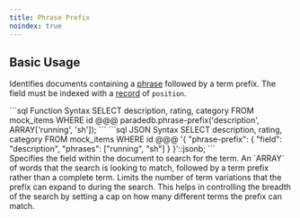 ```yaml
---
title: Phrase Prefix
noindex: true
---
```


## Basic Usage

Identifies documents containing a [phrase](/documentation/concepts/phrase) followed by a term prefix. The field must be indexed with a
[record](/documentation/indexing/record) of `position`.

<CodeGroup>
```sql Function Syntax
SELECT description, rating, category
FROM mock_items
WHERE id @@@ paradedb.phrase-prefix('description', ARRAY['running', 'sh']);
```
```sql JSON Syntax
SELECT description, rating, category
FROM mock_items
WHERE id @@@
'{
    "phrase-prefix": {
        "field": "description",
        "phrases": ["running", "sh"]
    }
}'::jsonb;
```
</CodeGroup>

<div className="mt-8" />

<ParamField body="field" required>
  Specifies the field within the document to search for the term.
</ParamField>
<ParamField body="phrases" required>
  An `ARRAY` of words that the search is looking to match, followed by a term
  prefix rather than a complete term.
</ParamField>
<ParamField body="max_expansions">
  Limits the number of term variations that the prefix can expand to during the
  search. This helps in controlling the breadth of the search by setting a cap
  on how many different terms the prefix can match.
</ParamField>
